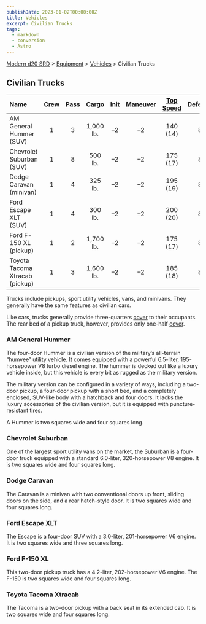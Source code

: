 ```yaml
---
publishDate: 2023-01-02T00:00:00Z
title: Vehicles
excerpt: Civilian Trucks
tags:
  - markdown
  - conversion
  - Astro
---
```


[Modern d20 SRD](/#modernD20) > [Equipment](modern-d20-srd-equipment-index) > [Vehicles](modern-d20-srd-equipment-equipment-vehicles) > Civilian Trucks

## Civilian Trucks

| Name                           | [Crew](modern-d20-srd-equipment-equipment-vehicles) | [Pass](modern-d20-srd-equipment-equipment-vehicles) | [Cargo](modern-d20-srd-equipment-equipment-vehicles) | [Init](modern-d20-srd-equipment-equipment-vehicles) | [Maneuver](modern-d20-srd-equipment-equipment-vehicles) | [Top Speed](modern-d20-srd-equipment-equipment-vehicles) | [Defense](modern-d20-srd-equipment-equipment-vehicles) | [Hardness](modern-d20-srd-equipment-equipment-vehicles) | [Hit Points](modern-d20-srd-equipment-equipment-vehicles) | [Size](modern-d20-srd-equipment-equipment-vehicles) | [Purchase DC](modern-d20-srd-equipment-equipment-vehicles) | [Restriction](modern-d20-srd-equipment-equipment-vehicles) |
| :----------------------------- | :-------------------------------------------------: | :-------------------------------------------------: | :--------------------------------------------------: | :-------------------------------------------------: | :-----------------------------------------------------: | :------------------------------------------------------: | :----------------------------------------------------: | :-----------------------------------------------------: | :-------------------------------------------------------: | :-------------------------------------------------: | :--------------------------------------------------------: | ---------------------------------------------------------: |
| AM General Hummer (SUV)        |                          1                          |                          3                          |                      1,000 lb.                       |                          –2                          |                            –2                            |                         140 (14)                         |                           8                            |                            5                            |                            38                             |                          H                          |                             34                             |                                                   Lic (+1) |
| Chevrolet Suburban (SUV)       |                          1                          |                          8                          |                       500 lb.                        |                          –2                          |                            –2                            |                         175 (17)                         |                           8                            |                            5                            |                            38                             |                          H                          |                             30                             |                                                   Lic (+1) |
| Dodge Caravan (minivan)        |                          1                          |                          4                          |                       325 lb.                        |                          –2                          |                            –2                            |                         195 (19)                         |                           8                            |                            5                            |                            34                             |                          H                          |                             28                             |                                                   Lic (+1) |
| Ford Escape XLT (SUV)          |                          1                          |                          4                          |                       300 lb.                        |                          –2                          |                            –2                            |                         200 (20)                         |                           8                            |                            5                            |                            32                             |                          H                          |                             29                             |                                                   Lic (+1) |
| Ford F-150 XL (pickup)         |                          1                          |                          2                          |                      1,700 lb.                       |                          –2                          |                            –2                            |                         175 (17)                         |                           8                            |                            5                            |                            36                             |                          H                          |                             28                             |                                                   Lic (+1) |
| Toyota Tacoma Xtracab (pickup) |                          1                          |                          3                          |                      1,600 lb.                       |                          –2                          |                            –2                            |                         185 (18)                         |                           8                            |                            5                            |                            34                             |                          H                          |                             27                             |                                                   Lic (+1) |

Trucks include pickups, sport utility vehicles, vans, and minivans. They generally have the same features as civilian cars.

Like cars, trucks generally provide three-quarters [cover](modern-d20-srd-combat-cover) to their occupants. The rear bed of a pickup truck, however, provides only one-half [cover](modern-d20-srd-combat-cover).

### AM General Hummer

The four-door Hummer is a civilian version of the military’s all-terrain “humvee” utility vehicle. It comes equipped with a powerful 6.5-liter, 195-horsepower V8 turbo diesel engine. The hummer is decked out like a luxury vehicle inside, but this vehicle is every bit as rugged as the military version.

The military version can be configured in a variety of ways, including a two-door
pickup, a four-door pickup with a short bed, and a completely enclosed, SUV-like
body with a hatchback and four doors. It lacks the luxury accessories of the
civilian version, but it is equipped with puncture-resistant tires.

A Hummer is two squares wide and four squares long.

### Chevrolet Suburban

One of the largest sport utility vans on the market, the Suburban is a four-door truck equipped with a standard 6.0-liter, 320-horsepower V8 engine. It is two squares wide and four squares long.

### Dodge Caravan

The Caravan is a minivan with two conventional doors up front, sliding doors on the side, and a rear hatch-style door. It is two squares wide and four squares long.

### Ford Escape XLT

The Escape is a four-door SUV with a 3.0-liter, 201-horsepower V6 engine. It is two squares wide and three squares long.

### Ford F-150 XL

This two-door pickup truck has a 4.2-liter, 202-horsepower V6 engine. The F-150 is two squares wide and four squares long.

### Toyota Tacoma Xtracab

The Tacoma is a two-door pickup with a back seat in its extended cab. It is two squares wide and four squares long.
